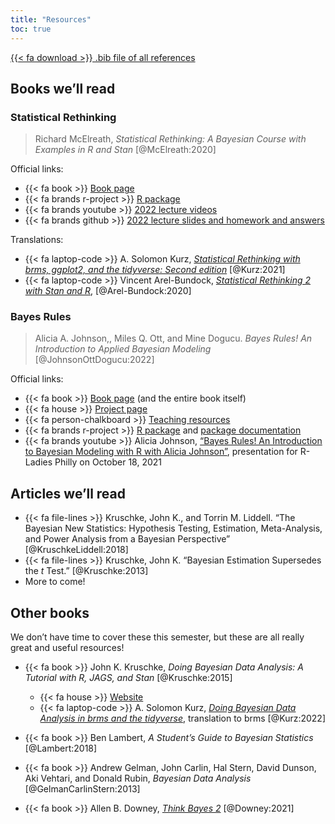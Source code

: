 ```yaml
---
title: "Resources"
toc: true
---
```


<p><a href="/files/references.bib" class="btn btn-success" role="button">{{< fa download >}} .bib file of all references</a></p>

## Books we'll read

### Statistical Rethinking

> Richard McElreath, *Statistical Rethinking: A Bayesian Course with Examples in R and Stan* [@McElreath:2020]

Official links:

- {{< fa book >}} [Book page](https://xcelab.net/rm/statistical-rethinking/)
- {{< fa brands r-project >}} [R package](https://github.com/rmcelreath/rethinking)
- {{< fa brands youtube >}} [2022 lecture videos](https://www.youtube.com/playlist?list=PLDcUM9US4XdMROZ57-OIRtIK0aOynbgZN)
- {{< fa brands github >}} [2022 lecture slides and homework and answers](https://github.com/rmcelreath/stat_rethinking_2022)

Translations:

- {{< fa laptop-code >}} A. Solomon Kurz, [*Statistical Rethinking with brms, ggplot2, and the tidyverse: Second edition*](https://bookdown.org/content/4857/) [@Kurz:2021]
- {{< fa laptop-code >}} Vincent Arel-Bundock, [*Statistical Rethinking 2 with Stan and R*](https://vincentarelbundock.github.io/rethinking2/), [@Arel-Bundock:2020]


### Bayes Rules

> Alicia A. Johnson,, Miles Q. Ott, and Mine Dogucu. *Bayes Rules! An Introduction to Applied Bayesian Modeling* [@JohnsonOttDogucu:2022]

Official links:

- {{< fa book >}} [Book page](https://www.bayesrulesbook.com/) (and the entire book itself)
- {{< fa house >}} [Project page](https://bayes-rules.github.io/)
- {{< fa person-chalkboard >}} [Teaching resources](https://bayes-rules.github.io/posts/resources/)
- {{< fa brands r-project >}} [R package](https://github.com/bayes-rules/bayesrules) and [package documentation](https://bayes-rules.github.io/bayesrules/docs/)
- {{< fa brands youtube >}} Alicia Johnson, ["Bayes Rules! An Introduction to Bayesian Modeling with R with Alicia Johnson"](https://www.youtube.com/watch?v=MgB1ihuEDN4), presentation for R-Ladies Philly on October 18, 2021


## Articles we'll read

- {{< fa file-lines >}} Kruschke, John K., and Torrin M. Liddell. “The Bayesian New Statistics: Hypothesis Testing, Estimation, Meta-Analysis, and Power Analysis from a Bayesian Perspective" [@KruschkeLiddell:2018]
- {{< fa file-lines >}} Kruschke, John K. “Bayesian Estimation Supersedes the *t* Test.” [@Kruschke:2013]
- More to come!


## Other books

We don't have time to cover these this semester, but these are all really great and useful resources!

- {{< fa book >}} John K. Kruschke, *Doing Bayesian Data Analysis: A Tutorial with R, JAGS, and Stan* [@Kruschke:2015]
  - {{< fa house >}} [Website](https://sites.google.com/site/doingbayesiandataanalysis/)
  - {{< fa laptop-code >}} A. Solomon Kurz, [*Doing Bayesian Data Analysis in brms and the tidyverse*](https://bookdown.org/content/3686/), translation to brms [@Kurz:2022]

- {{< fa book >}} Ben Lambert, *A Student’s Guide to Bayesian Statistics* [@Lambert:2018]

- {{< fa book >}} Andrew Gelman, John Carlin, Hal Stern, David Dunson, Aki Vehtari, and Donald Rubin, *Bayesian Data Analysis* [@GelmanCarlinStern:2013]

- {{< fa book >}} Allen B. Downey, [*Think Bayes 2*](https://allendowney.github.io/ThinkBayes2/) [@Downey:2021]

